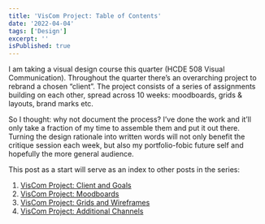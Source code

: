 ```yaml
---
title: 'VisCom Project: Table of Contents'
date: '2022-04-04'
tags: ['Design']
excerpt: ''
isPublished: true
---
```


I am taking a visual design course this quarter (HCDE 508 Visual Communication). Throughout the quarter there’s an overarching project to rebrand a chosen “client”. The project consists of a series of assignments building on each other, spread across 10 weeks: moodboards, grids & layouts, brand marks etc. 

So I thought: why not document the process? I’ve done the work and it’ll only take a fraction of my time to assemble them and put it out there. Turning the design rationale into written words will not only benefit the critique session each week, but also my portfolio-fobic future self and hopefully the more general audience.

This post as a start will serve as an index to other posts in the series:

1. [VisCom Project: Client and Goals](/blog/viscom-client-and-goals)
2. [VisCom Project: Moodboards](/blog/viscom-moodboards)
3. [VisCom Project: Grids and Wireframes](/blog/viscom-grids-and-wireframes)
4. [VisCom Project: Additional Channels](/blog/viscom-additional-channels)